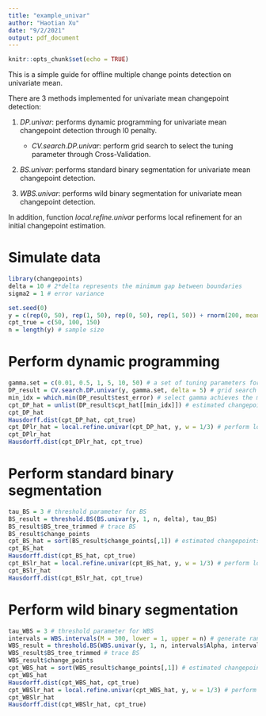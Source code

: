 ```yaml
---
title: "example_univar"
author: "Haotian Xu"
date: "9/2/2021"
output: pdf_document
---
```


```r
knitr::opts_chunk$set(echo = TRUE)
```

This is a simple guide for offline multiple change points detection on univariate mean.

There are 3 methods implemented for univariate mean changepoint detection:

1. _DP.univar_: performs dynamic programming for univariate mean changepoint detection through l0 penalty.
   + _CV.search.DP.univar_: perform grid search to select the tuning parameter through Cross-Validation.
   
2. _BS.univar_: performs standard binary segmentation for univariate mean changepoint detection.

3. _WBS.univar_: performs wild binary segmentation for univariate mean changepoint detection.

In addition, function _local.refine.univar_ performs local refinement for an initial changepoint estimation.

# Simulate data
```r
library(changepoints)
delta = 10 # 2*delta represents the minimum gap between boundaries
sigma2 = 1 # error variance

set.seed(0)
y = c(rep(0, 50), rep(1, 50), rep(0, 50), rep(1, 50)) + rnorm(200, mean = 0, sd = sqrt(sigma2)) # univariate time series
cpt_true = c(50, 100, 150)
n = length(y) # sample size
```

# Perform dynamic programming
```r
gamma.set = c(0.01, 0.5, 1, 5, 10, 50) # a set of tuning parameters for DP
DP_result = CV.search.DP.univar(y, gamma.set, delta = 5) # grid search through cross-validation
min_idx = which.min(DP_result$test_error) # select gamma achieves the minimum validation error
cpt_DP_hat = unlist(DP_result$cpt_hat[[min_idx]]) # estimated changepoints by DP
cpt_DP_hat
Hausdorff.dist(cpt_DP_hat, cpt_true)
cpt_DPlr_hat = local.refine.univar(cpt_DP_hat, y, w = 1/3) # perform local refinement
cpt_DPlr_hat
Hausdorff.dist(cpt_DPlr_hat, cpt_true)
```

# Perform standard binary segmentation
```r
tau_BS = 3 # threshold parameter for BS
BS_result = threshold.BS(BS.univar(y, 1, n, delta), tau_BS)
BS_result$BS_tree_trimmed # trace BS
BS_result$change_points
cpt_BS_hat = sort(BS_result$change_points[,1]) # estimated changepoints by BS
cpt_BS_hat
Hausdorff.dist(cpt_BS_hat, cpt_true)
cpt_BSlr_hat = local.refine.univar(cpt_BS_hat, y, w = 1/3) # perform local refinement
cpt_BSlr_hat
Hausdorff.dist(cpt_BSlr_hat, cpt_true)
```

# Perform wild binary segmentation
```r
tau_WBS = 3 # threshold parameter for WBS
intervals = WBS.intervals(M = 300, lower = 1, upper = n) # generate random intervals for WBS
WBS_result = threshold.BS(WBS.univar(y, 1, n, intervals$Alpha, intervals$Beta, delta), tau_WBS)
WBS_result$BS_tree_trimmed # trace BS
WBS_result$change_points
cpt_WBS_hat = sort(WBS_result$change_points[,1]) # estimated changepoints by WBS
cpt_WBS_hat
Hausdorff.dist(cpt_WBS_hat, cpt_true)
cpt_WBSlr_hat = local.refine.univar(cpt_WBS_hat, y, w = 1/3) # perform local refinement
cpt_WBSlr_hat
Hausdorff.dist(cpt_WBSlr_hat, cpt_true)
```

